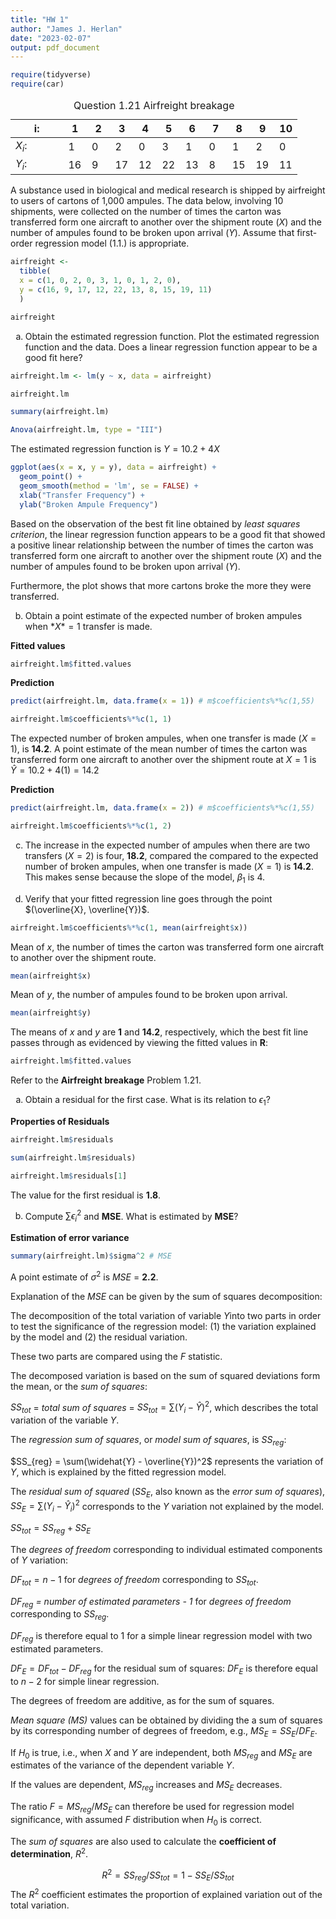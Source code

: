 ```yaml
---
title: "HW 1"
author: "James J. Herlan"
date: "2023-02-07"
output: pdf_document
---
```


```r
require(tidyverse)
require(car)
```

| i:        | 1   | 2   | 3   | 4   | 5   | 6   | 7   | 8   | 9   | 10  |
|-----------|-----|-----|-----|-----|-----|-----|-----|-----|-----|-----|
| $X_{i}$:  | 1   | 0   | 2   | 0   | 3   | 1   | 0   | 1   | 2   | 0   |
| $Y_{i}$:  | 16  | 9   | 17  | 12  | 22  | 13  | 8   | 15  | 19  | 11  |

: Question 1.21 Airfreight breakage

A substance used in biological and medical research is shipped by airfreight
to users of cartons of 1,000 ampules. The data below, involving 10 shipments,
were collected on the number of times the carton was transferred form one
aircraft to another over the shipment route (*X*) and the number of ampules
found to be broken upon arrival (*Y*). Assume that first-order regression model (1.1.) is appropriate.

```r
airfreight <-
  tibble(
  x = c(1, 0, 2, 0, 3, 1, 0, 1, 2, 0),
  y = c(16, 9, 17, 12, 22, 13, 8, 15, 19, 11)
  )
```

```r
airfreight
```

a. Obtain the estimated regression function. Plot the estimated regression function and the data.
Does a linear regression function appear to be a good fit here?

```r
airfreight.lm <- lm(y ~ x, data = airfreight)
```

```r
airfreight.lm
```

```r
summary(airfreight.lm)
```

```r
Anova(airfreight.lm, type = "III")
```

The estimated regression function is $Y = 10.2 + 4X$ 

```r
ggplot(aes(x = x, y = y), data = airfreight) +
  geom_point() +
  geom_smooth(method = 'lm', se = FALSE) +
  xlab("Transfer Frequency") + 
  ylab("Broken Ampule Frequency")
```
Based on the observation of the best fit line obtained by *least squares criterion*, the 
linear regression function appears to be a good fit that showed a positive linear relationship between the number of times the carton was transferred form one
aircraft to another over the shipment route (*X*) and the number of ampules
found to be broken upon arrival (*Y*).

Furthermore, the plot shows that more cartons broke the more they were transferred.

b. Obtain a point estimate of the expected number of broken ampules when $*X* = 1$ transfer is made.

**Fitted values**

```r
airfreight.lm$fitted.values
```

**Prediction**

```r
predict(airfreight.lm, data.frame(x = 1)) # m$coefficients%*%c(1,55)
```

```r
airfreight.lm$coefficients%*%c(1, 1)
```

The expected number of broken ampules, when one transfer is made ($X = 1$), is **14.2**. A point estimate of the mean number of times the carton was transferred form one aircraft to another over the shipment route at $X = 1$ is $\widehat{Y} = 10.2 + 4(1) = 14.2$

**Prediction**

```r
predict(airfreight.lm, data.frame(x = 2)) # m$coefficients%*%c(1,55)
```

```r
airfreight.lm$coefficients%*%c(1, 2)
```

c. The increase in the expected number of ampules when there are two transfers ($X = 2$) is four, **18.2**, compared the compared to the expected number of broken ampules, when one transfer is made ($X = 1$) is **14.2**. This makes sense because the slope of the model, $\beta_{1}$ is 4.

d. Verify that your fitted regression line goes through the point $(\overline{X}, \overline{Y})$.

```r
airfreight.lm$coefficients%*%c(1, mean(airfreight$x))
```

Mean of *x*, the number of times the carton was transferred form one aircraft to another over the shipment route.

```r
mean(airfreight$x)
```

Mean of *y*, the number of ampules found to be broken upon arrival.

```r
mean(airfreight$y)
```

The means of *x* and *y* are **1** and **14.2**, respectively, which the best fit line passes through as evidenced by viewing the fitted values in **R**:

```r
airfreight.lm$fitted.values
```

Refer to the **Airfreight breakage** Problem 1.21.

a. Obtain a residual for the first case. What is its relation to $\epsilon_{1}$?

**Properties of Residuals**

```r
airfreight.lm$residuals
```

```r
sum(airfreight.lm$residuals)
```

```r
airfreight.lm$residuals[1]
```

The value for the first residual is **1.8**. 

b. Compute $\sum \epsilon_{i}^{2}$ and **MSE**. What is estimated by **MSE**? 

**Estimation of error variance**

```r
summary(airfreight.lm)$sigma^2 # MSE
```

A point estimate of $\sigma^{2}$ is *MSE* = **2.2**.

Explanation of the *MSE* can be given by the sum of squares decomposition:

The decomposition of the total variation of variable *Y*into two parts in order to test the significance of the regression model: (1) the variation explained by the model and (2) the residual variation.

These two parts are compared using the *F* statistic.

The decomposed variation is based on the sum of squared deviations form the mean, or the *sum of squares*:

$SS_{tot}$ = *total sum of squares*  = $SS_{tot} = \sum(Y_{i} - \widehat{Y})^2$, which describes the total variation of the variable *Y*.

The *regression sum of squares*, or *model sum of squares*, is $SS_{reg}$:

$SS_{reg} = \sum(\widehat{Y} - \overline{Y})^2$ represents the variation of *Y*, which is explained by the fitted regression model.

The *residual sum of squared* ($SS_{E}$, also known as the *error sum of squares*), $SS_{E} = \sum(Y_{i} - \widehat{Y}_{i})^2$ corresponds to the *Y* variation not explained by the model.

$SS_{tot} = SS_{reg} + SS_{E}$

The *degrees of freedom* corresponding to individual estimated components of *Y* variation:

$DF_{tot} = n - 1$ for *degrees of freedom* corresponding to $SS_{tot}$.

$DF_{reg}$ *= number of estimated parameters - 1* for *degrees of freedom* corresponding to $SS_{reg}$.

$DF_{reg}$ is therefore equal to 1 for a simple linear regression model with two estimated parameters.

$DF_{E} = DF_{tot} - DF_{reg}$ for the residual sum of squares: $DF_{E}$ is therefore equal to $n - 2$ for simple linear regression. 

The degrees of freedom are additive, as for the sum of squares.

*Mean square (MS)* values can be obtained by dividing the a sum of squares by its corresponding number of degrees of freedom, e.g., $MS_{E} = SS_{E}/DF_{E}$.

If $H_{0}$ is true, i.e., when *X* and *Y* are independent, both $MS_{reg}$ and $MS_{E}$ are estimates of the variance of the dependent variable *Y*.

If the values are dependent, $MS_{reg}$ increases and $MS_{E}$ decreases.

The ratio $F = MS_{reg}/MS_{E}$ can therefore be used for regression model significance, with assumed *F* distribution when $H_{0}$ is correct.

The *sum of squares* are also used to calculate the **coefficient of determination**, $R^{2}$.

$$R^{2} = SS_{reg}/SS_{tot} = 1 - SS_{E}/SS_{tot}$$
The $R^{2}$ coefficient estimates the proportion of explained variation out of the total variation.
